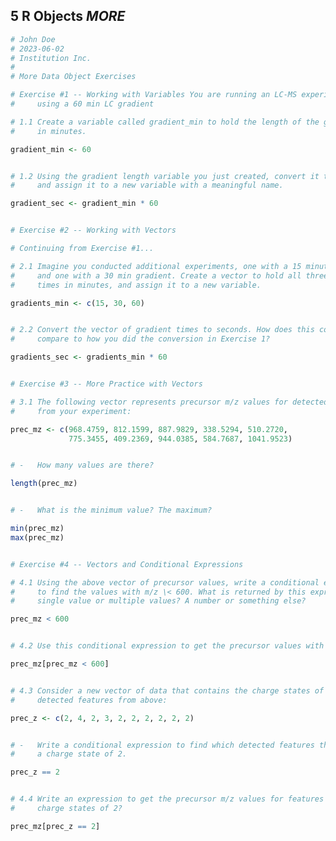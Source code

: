 ## **5** R Objects _MORE_ {-}

```r
# John Doe
# 2023-06-02
# Institution Inc.
#
# More Data Object Exercises

# Exercise #1 -- Working with Variables You are running an LC-MS experiment 
#     using a 60 min LC gradient

# 1.1 Create a variable called gradient_min to hold the length of the gradient 
#     in minutes.

gradient_min <- 60


# 1.2 Using the gradient length variable you just created, convert it to seconds 
#     and assign it to a new variable with a meaningful name.

gradient_sec <- gradient_min * 60


# Exercise #2 -- Working with Vectors

# Continuing from Exercise #1...

# 2.1 Imagine you conducted additional experiments, one with a 15 minute gradient 
#     and one with a 30 min gradient. Create a vector to hold all three gradient 
#     times in minutes, and assign it to a new variable.

gradients_min <- c(15, 30, 60)


# 2.2 Convert the vector of gradient times to seconds. How does this conversion 
#     compare to how you did the conversion in Exercise 1?

gradients_sec <- gradients_min * 60


# Exercise #3 -- More Practice with Vectors

# 3.1 The following vector represents precursor m/z values for detected features
#     from your experiment:

prec_mz <- c(968.4759, 812.1599, 887.9829, 338.5294, 510.2720, 
             775.3455, 409.2369, 944.0385, 584.7687, 1041.9523)


# -   How many values are there?

length(prec_mz)


# -   What is the minimum value? The maximum?

min(prec_mz)
max(prec_mz)


# Exercise #4 -- Vectors and Conditional Expressions

# 4.1 Using the above vector of precursor values, write a conditional expression
#     to find the values with m/z \< 600. What is returned by this expression? A
#     single value or multiple values? A number or something else?

prec_mz < 600


# 4.2 Use this conditional expression to get the precursor values with m/z \< 600

prec_mz[prec_mz < 600]


# 4.3 Consider a new vector of data that contains the charge states of the same 
#     detected features from above:

prec_z <- c(2, 4, 2, 3, 2, 2, 2, 2, 2, 2)


# -   Write a conditional expression to find which detected features that have 
#     a charge state of 2.

prec_z == 2


# 4.4 Write an expression to get the precursor m/z values for features having 
#     charge states of 2?

prec_mz[prec_z == 2]
```

